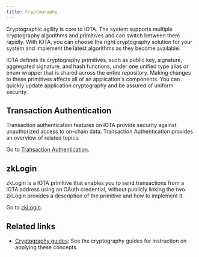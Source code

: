 ```yaml
---
title: Cryptography
---
```


Cryptographic agility is core to IOTA. The system supports multiple cryptography algorithms and primitives and can switch between them rapidly. With IOTA, you can choose the right cryptography solution for your system and implement the latest algorithms as they become available.

IOTA defines its cryptography primitives, such as public key, signature, aggregated signature, and hash functions, under one unified type alias or enum wrapper that is shared across the entire repository. Making changes to these primitives affects all of an application's components. You can quickly update application cryptography and be assured of uniform security.

## Transaction Authentication

Transaction authentication features on IOTA provide security against unauthorized access to on-chain data. Transaction Authentication provides an overview of related topics.

Go to [Transaction Authentication](./transaction-auth.mdx).

## zkLogin

zkLogin is a IOTA primitive that enables you to send transactions from a IOTA address using an OAuth credential, without publicly linking the two. zkLogin provides a description of the primitive and how to implement it.

Go to [zkLogin](./zklogin.mdx).

## Related links

- [Cryptography guides](../how-to/cryptography.mdx): See the cryptography guides for instruction on applying these concepts.